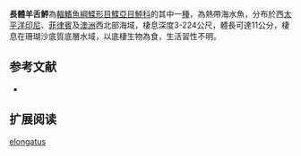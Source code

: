 {{Speciesbox
| name = 長體羊舌鮃
| image = 
| image_width = 250px
| image_caption = 
| status = NE
| status_system = IUCN3.1
| genus = Arnoglossus
| species = elongatus
| authority = [[Weber|Weber]], 1913
| synonyms = 
}}

'''長體羊舌鮃'''為[[輻鰭魚綱|輻鰭魚綱]][[鰈形目|鰈形目]][[鰈亞目|鰈亞目]][[鮃科|鮃科]]的其中一[[種|種]]，為熱帶海水魚，分布於西[[太平洋|太平洋]][[印尼|印尼]]、[[菲律賓|菲律賓]]及[[澳洲|澳洲]]西北部海域，棲息深度3-224公尺，體長可達11公分，棲息在珊瑚沙底質底層水域，以底棲生物為食，生活習性不明。
==参考文献==
*{{FishBase_species|genus=Arnoglossus|species=elongatus|year=2014|month=4}}

== 扩展阅读 ==
{{refbegin}}
{{wikispecies-inline|Arnoglossus elongatus|長體羊舌鮃}}
{{refend}}
{{Taxonbar|from=Q741006}}

[[Category:羊舌鮃屬|elongatus]]


{{魚類小作品}}
